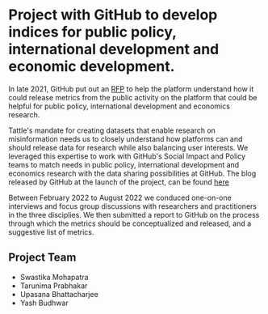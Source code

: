 # Project with GitHub to develop indices for public policy, international development and economic development. 

In late 2021, GitHub put out an [RFP](https://github.blog/2021-08-31-request-for-proposals-defining-standardized-github-metrics/) to help the platform understand how it could release metrics from the public activity on the platform that could be helpful for public policy, international development and economics research. 

Tattle's mandate for creating datasets that enable research on misinformation needs us to closely understand how platforms can and should release data for research while also balancing user interests. We leveraged this expertise to work with GitHub's Social Impact and Policy teams to match needs in public policy, international development and economics research with the data sharing possibilities at GitHub. The blog released by GitHub at the launch of the project, can be found [here](https://socialimpact.github.com/insights/standardized-github-metrics-project-launch/)

Between February 2022 to August 2022 we conduced one-on-one interviews and focus group discussions with researchers and practitioners in the three disciplies. We then submitted a report to GitHub on the process through which the metrics should be conceptualized and released, and a suggestive list of metrics. 


## Project Team
* Swastika Mohapatra
* Tarunima Prabhakar
* Upasana Bhattacharjee
* Yash Budhwar 
